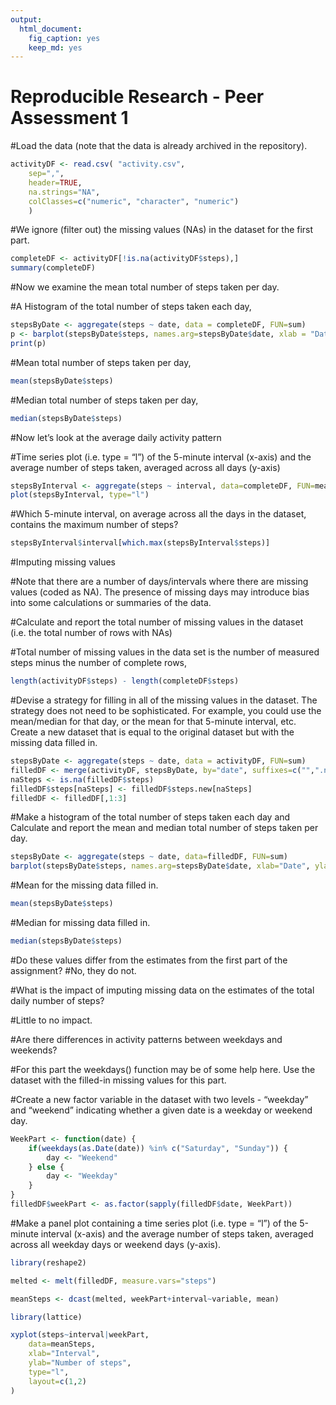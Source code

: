 ---
output: 
  html_document: 
    fig_caption: yes
    keep_md: yes
---
# Reproducible Research - Peer Assessment 1

#Load the data (note that the data is already archived in the repository).

```{r}
activityDF <- read.csv( "activity.csv",
    sep=",",
    header=TRUE,
    na.strings="NA",
    colClasses=c("numeric", "character", "numeric")
    )
```

#We ignore (filter out) the missing values (NAs) in the dataset for the first part.
```{r}
completeDF <- activityDF[!is.na(activityDF$steps),]
summary(completeDF)
```

#Now we examine the mean total number of steps taken per day.

#A Histogram of the total number of steps taken each day,
```{r}
stepsByDate <- aggregate(steps ~ date, data = completeDF, FUN=sum)
p <- barplot(stepsByDate$steps, names.arg=stepsByDate$date, xlab = "Date", ylab = "Number of Steps")
print(p)
```

#Mean total number of steps taken per day,
```{r}
mean(stepsByDate$steps)
```

#Median total number of steps taken per day,

```{r}
median(stepsByDate$steps) 
```

#Now let's look at the average daily activity pattern

#Time series plot (i.e. type = "l") of the 5-minute interval (x-axis) and the average number of steps taken, averaged across all days (y-axis)

```{r}
stepsByInterval <- aggregate(steps ~ interval, data=completeDF, FUN=mean)
plot(stepsByInterval, type="l")
```

#Which 5-minute interval, on average across all the days in the dataset, contains the maximum number of steps?
```{r}
stepsByInterval$interval[which.max(stepsByInterval$steps)]
```

#Imputing missing values

#Note that there are a number of days/intervals where there are missing values (coded as NA). The presence of missing days may introduce bias into some calculations or summaries of the data.

#Calculate and report the total number of missing values in the dataset (i.e. the total number of rows with NAs)

#Total number of missing values in the data set is the number of measured steps minus the number of complete rows,

```{r}
length(activityDF$steps) - length(completeDF$steps)
```

#Devise a strategy for filling in all of the missing values in the dataset. The strategy does not need to be sophisticated. For example, you could use the mean/median for that day, or the mean for that 5-minute interval, etc. Create a new dataset that is equal to the original dataset but with the missing data filled in.

```{r}
stepsByDate <- aggregate(steps ~ date, data = activityDF, FUN=sum)
filledDF <- merge(activityDF, stepsByDate, by="date", suffixes=c("",".new"))
naSteps <- is.na(filledDF$steps)
filledDF$steps[naSteps] <- filledDF$steps.new[naSteps]
filledDF <- filledDF[,1:3]
```

#Make a histogram of the total number of steps taken each day and Calculate and report the mean and median total number of steps taken per day.

```{r}
stepsByDate <- aggregate(steps ~ date, data=filledDF, FUN=sum)
barplot(stepsByDate$steps, names.arg=stepsByDate$date, xlab="Date", ylab="Number of Steps")
```

#Mean for the missing data filled in.
```{r}
mean(stepsByDate$steps)
```

#Median for missing data filled in.
```{r}
median(stepsByDate$steps)
```

#Do these values differ from the estimates from the first part of the assignment?
#No, they do not.

#What is the impact of imputing missing data on the estimates of the total daily number of steps?

#Little to no impact.

#Are there differences in activity patterns between weekdays and weekends?

#For this part the weekdays() function may be of some help here. Use the dataset with the filled-in missing values for this part.

#Create a new factor variable in the dataset with two levels - "weekday" and "weekend" indicating whether a given date is a weekday or weekend day.

```{r}
WeekPart <- function(date) {
    if(weekdays(as.Date(date)) %in% c("Saturday", "Sunday")) {
        day <- "Weekend"
    } else {
        day <- "Weekday"
    }
}
filledDF$weekPart <- as.factor(sapply(filledDF$date, WeekPart))
```

#Make a panel plot containing a time series plot (i.e. type = "l") of the 5-minute interval (x-axis) and the average number of steps taken, averaged across all weekday days or weekend days (y-axis).

```{r}
library(reshape2)

melted <- melt(filledDF, measure.vars="steps")

meanSteps <- dcast(melted, weekPart+interval~variable, mean)

library(lattice)

xyplot(steps~interval|weekPart,
    data=meanSteps,
    xlab="Interval",
    ylab="Number of steps",
    type="l",
    layout=c(1,2)
)
```
